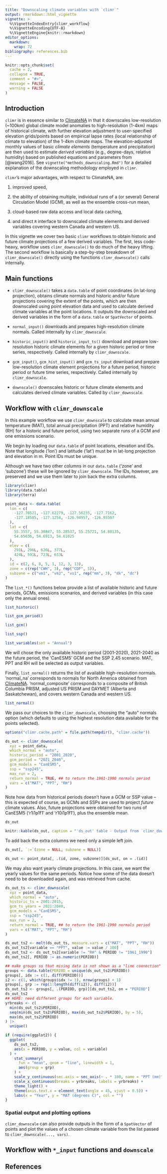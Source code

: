 ```yaml
---
title: "Downscaling climate variables with `climr`"
output: rmarkdown::html_vignette
vignette: >
  %\VignetteIndexEntry{climr_workflow}
  %\VignetteEncoding{UTF-8}
  %\VignetteEngine{knitr::rmarkdown}
editor_options: 
  markdown: 
    wrap: 72
bibliography: references.bib
---
```


```r
knitr::opts_chunk$set(
  cache = 2,
  collapse = TRUE,
  comment = "#>",
  message = FALSE,
  warning = FALSE
)
```

## Introduction

`climr` is in essence similar to [ClimateNA](climatena.ca) in that it
downscales low-resolution (\~100km) global climate model anomalies to
high-resolution (1-4km) maps of historical climate, with further
elevation adjustment to user-specified elevation grids/points based on
empirical lapse rates (local relationship of climate to elevation) of
the 1-4km climate maps. The elevation-adjusted monthly values of basic
*climate elements* (temperature and precipitation) are then used to
estimate *derived variables* (e.g., degree-days, relative humidity)
based on published equations and parameters from [@wang2016]. See
`vignette("methods_downscaling.Rmd")` for a detailed explanation of the
downscaling methodology employed in `climr`.

`climr`'s major advantages, with respect to ClimateNA, are:

1.  improved speed,

2.  the ability of obtaining multiple, individual runs of a (or several)
General Circulation Model (GCM), as well as the ensemble cross-run
mean,

3.  cloud-based raw data access and local data caching,

4.  and direct `R` interface to downscaled climate elements and derived
variables covering western Canada and western US.

In this vignette we cover two basic `climr` workflows to obtain historic
and future climate projections of a few derived variables. The first,
less code-heavy, workflow uses `climr_downscale()` to do much of the
heavy lifting. The second workflow is basically a step-by-step breakdown
of `climr_downscale()` directly using the functions `climr_downscale()`
calls internally.

## Main functions

-   `climr_downscale()` takes a `data.table` of point coordinates (in
lat-long projection), obtains climate normals and historic and/or
future projections covering the extent of the points, which are then
downscaled using point elevation data and used to calculate derived
climate variables at the point locations. It outputs the downscaled
and derived variables in the form of a `data.table` or `SpatVector`
of points.

-   `normal_input()` downloads and prepares high-resolution climate
normals. Called internally by `climr_downscale`.

-   `historic_input()` and `historic_input_ts()` download and prepare
low-resolution historic climate elements for a given historic period
or time series, respectively. Called internally by
`climr_downscale`.

-   `gcm_input()`, `gcm_hist_input()` and `gcm_ts_input` download and
prepare low-resolution climate element projections for a future
period, historic period or future time series, respectively. Called
internally by `climr_downscale`.

-   `downscale()` downscales historic or future climate elements and
calculates derived climate variables. Called by `climr_downscale`.

## Workflow with `climr_downscale`

In this example workflow we use `climr_downscale` to calculate mean annual 
temperature (MAT), total annual precipitation (PPT) and relative humidity (RH) 
for a historic and future period, using two separate
runs of a GCM and one emissions scenario.

<!--TODO: change coords for a "known" location in BC-->

We begin by loading our `data.table` of point locations, elevation and IDs. Note
that longitude ('lon') and latitude ('lat') must be in lat-long projection and 
elevation in m. Point IDs must be unique.

Although we have two other columns in our `data.table` ('zone' and 'subzone')
these will be ignored by `climr_downscale`. The IDs, however, are preserved and 
we use them later to join back the extra columns.

```r
library(climr)
library(data.table)
library(terra)

point_data <- data.table(
  lon = c(
    -127.70521, -127.62279, -127.56235, -127.7162,
    -127.18585, -127.1254, -126.94957, -126.95507
  ),
  lat = c(
    55.3557, 55.38847, 55.28537, 55.25721, 54.88135,
    54.65636, 54.6913, 54.61025
  ),
  elev = c(
    291L, 296L, 626L, 377L,
    424L, 591L, 723L, 633L
  ),
  id = c(2, 6, 8, 5, 1, 12, 3, 13),
  zone = c(rep("CWH", 3), rep("CDF", 5)),
  subzone = c("vm1", "vm2", "vs1", rep("mm", 3), "dk", "dc")
)
```


The `list_*()` functions below provide a list of available historic and future periods,
GCMs, emissions scenarios, and derived variables (in this case only the annual ones).

```r
list_historic()
```

```r
list_gcm_period()
```

```r
list_gcm()
```

```r
list_ssp()
```

```r
list_variables(set = "Annual")
```

We will chose the only available historic period (2001-2020), 2021-2040 as the future period, the 'CanESM5' GCM and the SSP 2.45 scenario. MAT, PPT and RH will be selected as output variables.

Finally, `list_normal()` returns the list of available high-resolution normals. 
'normal_na' corresponds to normals for North America obtained from 
[ClimateNA](climatena.ca). 'normal_composite' corresponds to a composite of 
British Columbia PRISM, adjusted US PRISM and DAYMET (Alberta and Saskatchewan),
and covers western Canada and western US. 

```r
list_normal()
```

We pass our choices to the `climr_downscale`, choosing the "auto" normals option 
(which defaults to using the highest resolution data available for the points selected). 

```r
options("climr.cache.path" = file.path(tempdir(), "climr.cache"))
```

```r
ds_out <- climr_downscale(
  xyz = point_data,
  which_normal = "auto",
  historic_period = "2001_2020",
  gcm_period = "2021_2040",
  gcm_models = "CanESM5",
  ssp = "ssp245",
  max_run = 2,
  return_normal = TRUE, ## to return the 1961-1990 normals period
  vars = c("MAT", "PPT", "RH")
)
```

Note how data from historical periods doesn't have a GCM or SSP value -- this is
expected of course, as GCMs and SSPs are used to project *future* climate values.
Also, future projections were obtained for two runs of CanESM5 ('r1i1p1f1' and 
'r10i1p1f1'), plus the ensemble mean.

```r
ds_out
```

```r
knitr::kable(ds_out, caption = "'ds_out' table - Output from `climr_downscale`")
```

To add back the extra columns we need only a simple left join.

<!--TODO: this won't be necessary after merge of #107-->
```r
ds_out[, `:=`(zone = NULL, subzone = NULL)]
```

```r
ds_out <- point_data[, .(id, zone, subzone)][ds_out, on = .(id)]
```

We may also want yearly climate projections. In this case, we want the yearly values
for the same periods. Notice how some of the data doesn't need to be downloaded again,
and was retrieved from cache.

```r
ds_out_ts <- climr_downscale(
  xyz = point_data,
  which_normal = "auto",
  historic_ts = 2001:2015,
  gcm_ts_years = 2021:2040,
  gcm_models = "CanESM5",
  ssp = "ssp245",
  max_run = 2,
  return_normal = TRUE, ## to return the 1961-1990 normals period
  vars = c("MAT", "PPT", "RH")
)
```

<!-- TODO: Colin, please improve the plots as you see fit. I usually avoid showing two variables in different y axes, but wanted to reduce the no. of figures in this case-->
```r
ds_out_ts2 <- melt(ds_out_ts, measure.vars = c("MAT", "PPT", "RH"))
ds_out_ts2[variable == "PPT", value := value / 100]
ds_out_ts2 <- ds_out_ts2[variable != "RH" & PERIOD != "1961_1990"]
ds_out_ts2[, PERIOD := as.numeric(PERIOD)]

## make groups so that mising data is not shown as a "line connection"
groups <- data.table(PERIOD = unique(ds_out_ts2$PERIOD))
groups[, idx := c(1, diff(PERIOD))]
i2 <- c(1, which(groups$idx != 1), nrow(groups) + 1)
groups[, grp := rep(1:length(diff(i2)), diff(i2))]
ds_out_ts2 <- groups[, .(PERIOD, grp)][ds_out_ts2, on = "PERIOD"]
ds_out_ts2
## HERE: need different groups for each variable.
yrbreaks <- c(
  min(ds_out_ts2$PERIOD),
  seq(min(ds_out_ts2$PERIOD), max(ds_out_ts2$PERIOD), by = 5),
  max(ds_out_ts2$PERIOD)
) |>
  unique()

if (require(ggplot2)) {
  ggplot(
    ds_out_ts2,
    aes(x = PERIOD, y = value, col = variable)
  ) +
    stat_summary(
      fun = "mean", geom = "line", linewidth = 1,
      aes(group = grp)
    ) +
    scale_y_continuous(sec.axis = sec_axis(~ . * 100, name = "PPT (mm)")) +
    scale_x_continuous(breaks = yrbreaks, labels = yrbreaks) +
    theme_light() +
    theme(axis.text.x = element_text(angle = 45, vjust = 0.5)) +
    labs(x = "Year", y = "MAT (degrees C)", col = "")
}
```


### Spatial output and plotting options

`climr_downscale` can also provide outputs in the form of a `SpatVector`
of points and plot the values of a chosen climate variable from the list passed to 
`climr_downscale(..., vars)`.



## Workflow with `*_input` functions and `downscale`
<!--TODO SpatVector output--> 

## References
